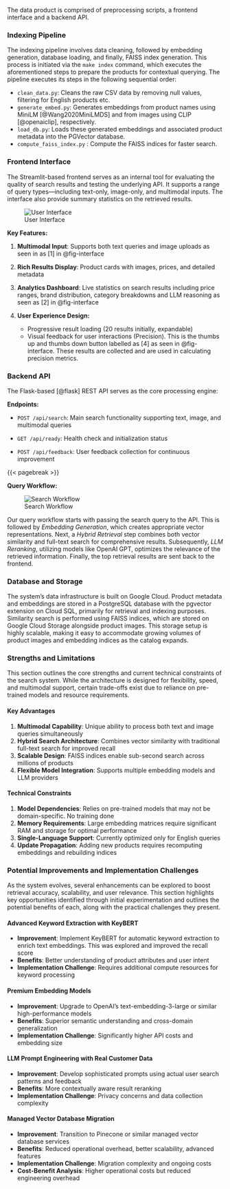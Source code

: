 The data product is comprised of preprocessing scripts, a frontend interface and a backend API.

### Indexing Pipeline

The indexing pipeline involves data cleaning, followed by embedding generation, database loading, and finally, FAISS index generation. This process is initiated via the `make index` command, which executes the aforementioned steps to prepare the products for contextual querying. The pipeline executes its steps in the following sequential order:

- `clean_data.py`: Cleans the raw CSV data by removing null values, filtering for English products etc.
- `generate_embed.py`: Generates embeddings from product names using MiniLM [@Wang2020MiniLMDS] and from images using CLIP [@openaiclip], respectively.
- `load_db.py`:  Loads these generated embeddings and associated product metadata into the PGVector database.
- `compute_faiss_index.py` : Compute the FAISS indices for faster search.

### Frontend Interface

The Streamlit-based frontend serves as an internal tool for evaluating the quality of search results and testing the underlying API. It supports a range of query types—including text-only, image-only, and multimodal inputs. The interface also provide summary statistics on the retrieved results.

![User Interface](../../img/interface.png){#fig-interface}

**Key Features:** 

1. **Multimodal Input**: Supports both text queries and image uploads as seen in as [1] in @fig-interface

2. **Rich Results Display**: Product cards with images, prices, and detailed metadata 

3. **Analytics Dashboard**: Live statistics on search results including price ranges, brand distribution, category breakdowns and LLM reasoning as seen as [2] in @fig-interface

4. **User Experience Design:** 
   - Progressive result loading (20 results initially, expandable) 
   - Visual feedback for user interactions (Precision). This is the thumbs up and thumbs down button labelled as [4] as seen in @fig-interface. These results are collected and are used in calculating precision metrics.

### Backend API

The Flask-based [@flask] REST API serves as the core processing engine:

**Endpoints:** 

- `POST /api/search`: Main search functionality supporting text, image, and multimodal queries 

- `GET /api/ready`: Health check and initialization status 
 
- `POST /api/feedback`: User feedback collection for continuous improvement

{{< pagebreak >}}

**Query Workflow:**

![Search Workflow](../../img/search_workflow.png)

Our query workflow starts with passing the search query to the API. This is followed by *Embedding Generation*, which creates appropriate vector representations. Next, a *Hybrid Retrieval* step combines both vector similarity and full-text search for comprehensive results. Subsequently, *LLM Reranking*, utilizing models like OpenAI GPT, optimizes the relevance of the retrieved information. Finally, the top retrieval results are sent back to the frontend.

### Database and Storage
The system’s data infrastructure is built on Google Cloud. Product metadata and embeddings are stored in a PostgreSQL database with the pgvector extension on Cloud SQL, primarily for retrieval and indexing purposes. Similarity search is performed using FAISS indices, which are stored on Google Cloud Storage alongside product images. This storage setup is highly scalable, making it easy to accommodate growing volumes of product images and embedding indices as the catalog expands.

### Strengths and Limitations

This section outlines the core strengths and current technical constraints of the search system. While the architecture is designed for flexibility, speed, and multimodal support, certain trade-offs exist due to reliance on pre-trained models and resource requirements. 

#### Key Advantages

1.  **Multimodal Capability**: Unique ability to process both text and image queries simultaneously
2.  **Hybrid Search Architecture**: Combines vector similarity with traditional full-text search for improved recall
3.  **Scalable Design**: FAISS indices enable sub-second search across millions of products
4.  **Flexible Model Integration**: Supports multiple embedding models and LLM providers

#### Technical Constraints

1.  **Model Dependencies**: Relies on pre-trained models that may not be domain-specific. No training done
2.  **Memory Requirements**: Large embedding matrices require significant RAM and storage for optimal performance
3.  **Single-Language Support**: Currently optimized only for English queries
4.  **Update Propagation**: Adding new products requires recomputing embeddings and rebuilding indices

### Potential Improvements and Implementation Challenges

As the system evolves, several enhancements can be explored to boost retrieval accuracy, scalability, and user relevance. This section highlights key opportunities identified through initial experimentation and outlines the potential benefits of each, along with the practical challenges they present. 

#### Advanced Keyword Extraction with KeyBERT

- **Improvement**: Implement KeyBERT for automatic keyword extraction to enrich text embeddings. This was explored and improved the recall score
- **Benefits**: Better understanding of product attributes and user intent 
- **Implementation Challenge**: Requires additional compute resources for keyword processing

#### Premium Embedding Models

- **Improvement**: Upgrade to OpenAI's text-embedding-3-large or similar high-performance models 
- **Benefits**: Superior semantic understanding and cross-domain generalization 
- **Implementation Challenge**: Significantly higher API costs and embedding size

#### LLM Prompt Engineering with Real Customer Data

- **Improvement**: Develop sophisticated prompts using actual user search patterns and feedback 
- **Benefits**: More contextually aware result reranking 
- **Implementation Challenge**: Privacy concerns and data collection complexity

#### Managed Vector Database Migration

- **Improvement**: Transition to Pinecone or similar managed vector database services 
- **Benefits**: Reduced operational overhead, better scalability, advanced features 
- **Implementation Challenge**: Migration complexity and ongoing costs 
- **Cost-Benefit Analysis**: Higher operational costs but reduced engineering overhead

